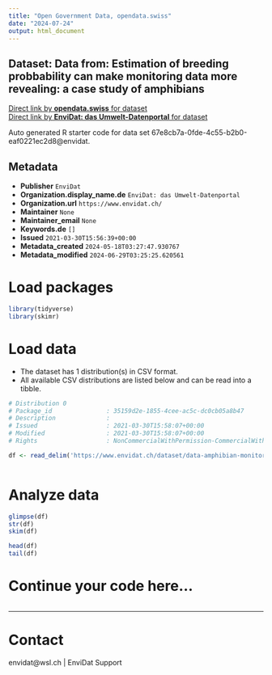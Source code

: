 ```yaml
---
title: "Open Government Data, opendata.swiss"
date: "2024-07-24"
output: html_document
---
```


## Dataset: Data from: Estimation of breeding probbability can make monitoring data more revealing: a case study of amphibians



[Direct link by **opendata.swiss** for dataset](https://opendata.swiss/de/dataset/data-from-estimation-of-breeding-probbability-can-make-monitoring-data-more-revealing-a-case-st)<br>
[Direct link by **EnviDat: das Umwelt-Datenportal** for dataset](https://www.envidat.ch/#/metadata/data-amphibian-monitoring)

Auto generated R starter code for data set 67e8cb7a-0fde-4c55-b2b0-eaf0221ec2d8@envidat.

## Metadata

- **Publisher** `EnviDat`
- **Organization.display_name.de** `EnviDat: das Umwelt-Datenportal`
- **Organization.url** `https://www.envidat.ch/`
- **Maintainer** `None`
- **Maintainer_email** `None`
- **Keywords.de** `[]`
- **Issued** `2021-03-30T15:56:39+00:00`
- **Metadata_created** `2024-05-18T03:27:47.930767`
- **Metadata_modified** `2024-06-29T03:25:25.620561`


# Load packages

```r

library(tidyverse)
library(skimr)

```

# Load data

-   The dataset has 1 distribution(s) in CSV format.
-   All available CSV distributions are listed below and can be read into a tibble.

```r

# Distribution 0
# Package_id               : 35159d2e-1855-4cee-ac5c-dc0cb05a8b47
# Description              : 
# Issued                   : 2021-03-30T15:58:07+00:00
# Modified                 : 2021-03-30T15:58:07+00:00
# Rights                   : NonCommercialWithPermission-CommercialWithPermission-ReferenceRequired

df <- read_delim('https://www.envidat.ch/dataset/data-amphibian-monitoring/resource/459b81a0-980d-4f98-ac72-0dacbb8ae7f2')



```

# Analyze data

```r

glimpse(df)
str(df)
skim(df)

head(df)
tail(df)

```

# Continue your code here...

```r

```

------------------------------------------------------------------------

# Contact

envidat@wsl.ch | EnviDat Support
